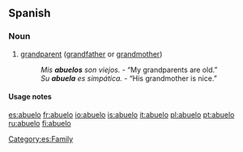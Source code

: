 ==Spanish==
===Noun===
{{es-noun-mf|feminine=abuela}}

# [[grandparent]] ([[grandfather]] or [[grandmother]])
#: ''Mis '''abuelos''' son viejos.'' - “My grandparents are old.”
#: ''Su '''abuela''' es simpática.'' - “His grandmother is nice.”

====Usage notes====
{{es-note-noun-mf}}

[[Category:es:Family]]

[[es:abuelo]]
[[fr:abuelo]]
[[io:abuelo]]
[[is:abuelo]]
[[it:abuelo]]
[[pl:abuelo]]
[[pt:abuelo]]
[[ru:abuelo]]
[[fi:abuelo]]